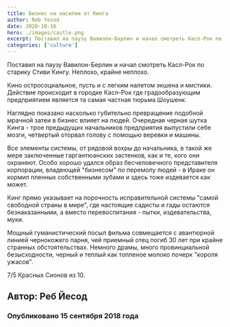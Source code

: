 ```yaml
---
title: Бизнес на насилии от Кинга
author: Reb Yesod
date: 2020-10-16
hero: ./images/castle.png
excerpt: Поставил на паузу Вавилон-Берлин и начал смотреть Касл-Рок по старику Стиви Кингу. Неплохо, крайне не 
categories: ['culture']
---
```


Поставил на паузу Вавилон-Берлин и начал смотреть Касл-Рок по старику Стиви Кингу. Неплохо, крайне неплохо.

Кино остросоциальное, пусть и с легким налетом экшена и мистики. Действие происходит в городке Касл-Рок где градообразующим предприятием является та самая частная тюрьма Шоушенк.

Наглядно показано насколько губительно превращение подобной мрачной затеи в бизнес влияет на людей. Очередная черная шутка Кинга - трое предыдущих начальников предприятия выпустили себе мозги, четвертый оторвал голову с помощью веревки и машины.

Все элементы системы, от рядовой вохры до начальника, в такой же мере заключенные гаргантюанских застенков, как и те, кого они охраняют. Особо хорошо удался образ бесчеловечного представителя корпорации, владеющей "бизнесом" по перемолу людей - в Ираке он кормил пленных собственными зубами и здесь тоже издевается как может.

Кинг прямо указывает на порочность исправительной системы "самой свободной страны в мире", где настоящие садисты и гады остаются безнаказанными, а вместо перевоспитания - пытки, издевательства, муки.

Мощный гуманистический посыл фильма совмещается с авантюрной линией чернокожего парня, чей приемный отец погиб 30 лет при крайне странных обстоятельствах. Немного драмы, много провинциальной безысходности, черный и теплый как топленое молоко почерк "короля ужасов".

7/5 Красных Сионов из 10. 

## Автор: Реб Йесод

### Опубликовано 15 сентября 2018 года

